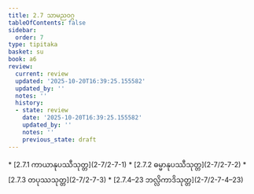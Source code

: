```yaml
---
title: 2.7 သာမညဝဂ္ဂ
tableOfContents: false
sidebar:
  order: 7
type: tipitaka
basket: su
book: a6
review:
  current: review
  updated: '2025-10-20T16:39:25.155582'
  updated_by: ''
  notes: ''
  history:
  - state: review
    date: '2025-10-20T16:39:25.155582'
    updated_by: ''
    notes: ''
    previous_state: draft
---
```



<DynamicBreadcrumb />


<ReviewStatus review={frontmatter.review} showDetails={true} />

<HypothesisAnnotation frontmatter={frontmatter} />



<TableOfContents book="a6" section="2.7">
* [2.7.1 ကာယာနုပဿီသုတ္တ](2-7/2-7-1)
* [2.7.2 ဓမ္မာနုပဿီသုတ္တ](2-7/2-7-2)
* [2.7.3 တပုဿသုတ္တ](2-7/2-7-3)
* [2.7.4–23 ဘလ္လိကာဒိသုတ္တ](2-7/2-7-4–23)
</TableOfContents>